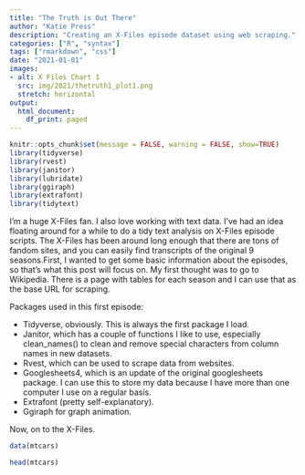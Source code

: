 ```yaml
---
title: "The Truth is Out There"
author: "Katie Press"
description: "Creating an X-Files episode dataset using web scraping."
categories: ["R", "syntax"]
tags: ["rmarkdown", "css"]
date: "2021-01-01"
images:
- alt: X Files Chart 1
  src: img/2021/thetruth1_plot1.png
  stretch: horizontal
output: 
  html_document:
    df_print: paged
---
```


```r
knitr::opts_chunk$set(message = FALSE, warning = FALSE, show=TRUE)
library(tidyverse)
library(rvest)
library(janitor)
library(lubridate)
library(ggiraph)
library(extrafont)
library(tidytext)
```


I'm a huge X-Files fan. I also love working with text data. I've had an idea floating around for a while to do a tidy text analysis on X-Files episode scripts. The X-Files has been around long enough that there are tons of fandom sites, and you can easily find transcripts of the original 9 seasons.First, I wanted to get some basic information about the episodes, so that's what this post will focus on. My first thought was to go to Wikipedia. There is a page with tables for each season and I can use that as the base URL for scraping. 

Packages used in this first episode:

- Tidyverse, obviously. This is always the first package I load. 
- Janitor, which has a couple of functions I like to use, especially clean_names() to clean and remove special characters from column names in new datasets. 
- Rvest, which can be used to scrape data from websites. 
- Googlesheets4, which is an update of the original googlesheets package. I can use this to store my data because I have more than one computer I use on a regular basis.  
- Extrafont (pretty self-explanatory).
- Ggiraph for graph animation.

Now, on to the X-Files.


```r
data(mtcars)

head(mtcars)
```

